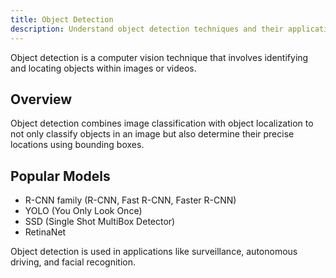 ```yaml
---
title: Object Detection
description: Understand object detection techniques and their applications.
---
```


Object detection is a computer vision technique that involves identifying and locating objects within images or videos.

## Overview

Object detection combines image classification with object localization to not only classify objects in an image but also determine their precise locations using bounding boxes.

## Popular Models

- R-CNN family (R-CNN, Fast R-CNN, Faster R-CNN)
- YOLO (You Only Look Once)
- SSD (Single Shot MultiBox Detector)
- RetinaNet

Object detection is used in applications like surveillance, autonomous driving, and facial recognition.